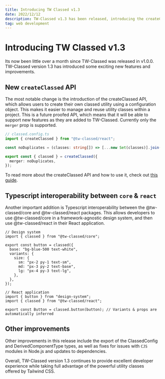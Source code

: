 ```yaml
---
title: Introducing TW Classed v1.3
date: 2022/12/12
description: TW-Classed v1.3 has been released, introducing the createClassed API and Typescript interoperability between @tw-classed/core and @tw-classed/react. Other improvements include the export of ClassedConfig and DerivedComponentType types, fixes for issues with CJS modules in Node.js, and updates to dependencies.
tag: web development
---
```


# Introducing TW Classed v1.3

Its now been little over a month since TW-Classed was released in v1.0.0. TW-Classed version 1.3 has introduced some exciting new features and improvements.

## New `createClassed` API

The most notable change is the introduction of the createClassed API, which allows users to create their own classed utility using a configuration object. This makes it easier to manage and reuse utility classes within a project. This is a future proofed API, which means that it will be able to support new features as they are added to TW-Classed. Currently only the `merger` prop is supported.

```ts
// classed.config.ts
import { createClassed } from "@tw-classed/react";

const noDuplicates = (classes: string[]) => [...new Set(classes)].join(" ");

export const { classed } = createClassed({
  merger: noDuplicates,
});
```

To read more about the createClassed API and how to use it, check out [this guide](/docs/guide/configuring-classed).

## Typescript interoperability between `core` & `react`

Another important addition is Typescript interoperability between the @tw-classed/core and @tw-classed/react packages. This allows developers to use @tw-classed/core in a framework-agnostic design system, and then use @tw-classed/react in their React application.

```tsx
// Design system
import { classed } from "@tw-classed/core";

export const button = classed({
  base: "bg-blue-500 text-white",
  variants: {
    size: {
      sm: "px-2 py-1 text-sm",
      md: "px-3 py-2 text-base",
      lg: "px-4 py-3 text-lg",
    },
  },
});

// React application
import { button } from "design-system";
import { classed } from "@tw-classed/react";

export const Button = classed.button(button); // Variants & props are automatically inferred
```

## Other improvements

Other improvements in this release include the export of the ClassedConfig and DerivedComponentType types, as well as fixes for issues with `CJS` modules in Node.js and updates to dependencies.

Overall, TW-Classed version 1.3 continues to provide excellent developer experience while taking full advantage of the powerful utility classes offered by Tailwind CSS.
